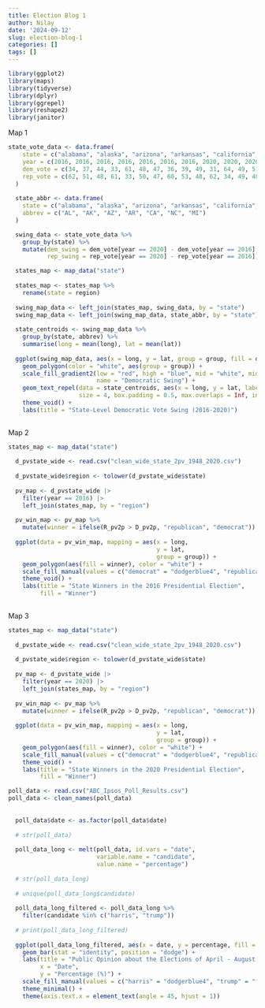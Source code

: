 ```yaml
---
title: Election Blog 1
author: Nilay
date: '2024-09-12'
slug: election-blog-1
categories: []
tags: []
---
```


```r
library(ggplot2)
library(maps)
library(tidyverse)
library(dplyr)
library(ggrepel)
library(reshape2)
library(janitor)


```



Map 1

```r


state_vote_data <- data.frame(
    state = c("alabama", "alaska", "arizona", "arkansas", "california", "north carolina", "michigan"),
    year = c(2016, 2016, 2016, 2016, 2016, 2016, 2016, 2020, 2020, 2020, 2020, 2020, 2020, 2020),
    dem_vote = c(34, 37, 44, 33, 61, 48, 47, 36, 39, 49, 31, 64, 49, 51),
    rep_vote = c(62, 51, 48, 61, 33, 50, 47, 60, 53, 48, 62, 34, 49, 48)
  )
  
  state_abbr <- data.frame(
    state = c("alabama", "alaska", "arizona", "arkansas", "california", "north carolina", "michigan"),
    abbrev = c("AL", "AK", "AZ", "AR", "CA", "NC", "MI")
  )

  swing_data <- state_vote_data %>%
    group_by(state) %>%
    mutate(dem_swing = dem_vote[year == 2020] - dem_vote[year == 2016],
           rep_swing = rep_vote[year == 2020] - rep_vote[year == 2016])

  states_map <- map_data("state")
  
  states_map <- states_map %>%
    rename(state = region)
  
  swing_map_data <- left_join(states_map, swing_data, by = "state")
  swing_map_data <- left_join(swing_map_data, state_abbr, by = "state")
  
  state_centroids <- swing_map_data %>%
    group_by(state, abbrev) %>%
    summarise(long = mean(long), lat = mean(lat))
  
  ggplot(swing_map_data, aes(x = long, y = lat, group = group, fill = dem_swing)) +
    geom_polygon(color = "white", aes(group = group)) + 
    scale_fill_gradient2(low = "red", high = "blue", mid = "white", midpoint = 0,
                         name = "Democratic Swing") +
    geom_text_repel(data = state_centroids, aes(x = long, y = lat, label = abbrev),
                    size = 4, box.padding = 0.5, max.overlaps = Inf, inherit.aes = FALSE) + 
    theme_void() +
    labs(title = "State-Level Democratic Vote Swing (2016-2020)")
  
```



Map 2



```r
states_map <- map_data("state")
  
  d_pvstate_wide <- read.csv("clean_wide_state_2pv_1948_2020.csv")
  
  d_pvstate_wide$region <- tolower(d_pvstate_wide$state)
  
  pv_map <- d_pvstate_wide |>
    filter(year == 2016) |>
    left_join(states_map, by = "region")
  
  pv_win_map <- pv_map %>%
    mutate(winner = ifelse(R_pv2p > D_pv2p, "republican", "democrat"))
  
  ggplot(data = pv_win_map, mapping = aes(x = long,
                                          y = lat,
                                          group = group)) +
    geom_polygon(aes(fill = winner), color = "white") +
    scale_fill_manual(values = c("democrat" = "dodgerblue4", "republican" = "firebrick")) +
    theme_void() +
    labs(title = "State Winners in the 2016 Presidential Election",
         fill = "Winner")
  


```



Map 3


```r
states_map <- map_data("state")
  
  d_pvstate_wide <- read.csv("clean_wide_state_2pv_1948_2020.csv")
  
  d_pvstate_wide$region <- tolower(d_pvstate_wide$state)
  
  pv_map <- d_pvstate_wide |>
    filter(year == 2020) |>
    left_join(states_map, by = "region")
  
  pv_win_map <- pv_map %>%
    mutate(winner = ifelse(R_pv2p > D_pv2p, "republican", "democrat"))
  
  ggplot(data = pv_win_map, mapping = aes(x = long,
                                          y = lat,
                                          group = group)) +
    geom_polygon(aes(fill = winner), color = "white") +
    scale_fill_manual(values = c("democrat" = "dodgerblue4", "republican" = "firebrick")) +
    theme_void() +
    labs(title = "State Winners in the 2020 Presidential Election",
         fill = "Winner")
```



```r

poll_data <- read.csv("ABC_Ipsos_Poll_Results.csv")
poll_data <- clean_names(poll_data)
  
  
  poll_data$date <- as.factor(poll_data$date)
  
  # str(poll_data)
  
  poll_data_long <- melt(poll_data, id.vars = "date", 
                         variable.name = "candidate", 
                         value.name = "percentage")
  
  # str(poll_data_long)
  
  # unique(poll_data_long$candidate)
  
  poll_data_long_filtered <- poll_data_long %>%
    filter(candidate %in% c("harris", "trump"))
  
  # print(poll_data_long_filtered)
  
  ggplot(poll_data_long_filtered, aes(x = date, y = percentage, fill = candidate)) +
    geom_bar(stat = "identity", position = "dodge") + 
    labs(title = "Public Opinion about the Elections of April - August 2024", 
         x = "Date", 
         y = "Percentage (%)") +
    scale_fill_manual(values = c("harris" = "dodgerblue4", "trump" = "firebrick")) +
    theme_minimal() +
    theme(axis.text.x = element_text(angle = 45, hjust = 1))


```

 



